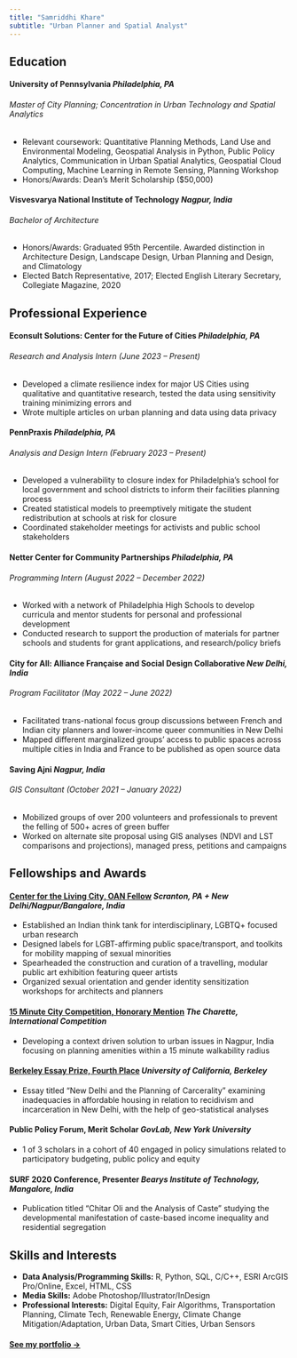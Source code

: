 ```yaml
---
title: "Samriddhi Khare"
subtitle: "Urban Planner and Spatial Analyst"
---
```


## Education

#### <b>University of Pennsylvania</b>  *Philadelphia, PA*
###### Master of City Planning; Concentration in Urban Technology and Spatial Analytics 
* Relevant coursework: Quantitative Planning Methods, Land Use and Environmental Modeling, Geospatial Analysis in Python, Public Policy Analytics, Communication in Urban Spatial Analytics, Geospatial Cloud Computing, Machine Learning in Remote Sensing, Planning Workshop
* Honors/Awards: Dean’s Merit Scholarship ($50,000) 

#### <b>Visvesvarya National Institute of Technology</b>  *Nagpur, India*
###### Bachelor of Architecture 
* Honors/Awards: Graduated 95th Percentile. Awarded distinction in Architecture Design, Landscape Design, Urban Planning and Design, and Climatology
* Elected Batch Representative, 2017; Elected English Literary Secretary, Collegiate Magazine, 2020

## Professional Experience

#### <b>Econsult Solutions: Center for the Future of Cities</b>  *Philadelphia, PA*
###### Research and Analysis Intern (June 2023 – Present)
* Developed a climate resilience index for major US Cities using qualitative and quantitative research, tested the data using sensitivity training minimizing errors and 
* Wrote multiple articles on urban planning and data using data privacy 

#### <b>PennPraxis</b>  *Philadelphia, PA*
###### Analysis and Design Intern (February 2023 – Present)
* Developed a vulnerability to closure index for Philadelphia’s school for local government and school districts to inform their facilities planning process
* Created statistical models to preemptively mitigate the student redistribution at schools at risk for closure 
* Coordinated stakeholder meetings for activists and public school stakeholders

#### <b>Netter Center for Community Partnerships</b>  *Philadelphia, PA*
###### Programming Intern (August 2022 – December 2022)
* Worked with a network of Philadelphia High Schools to develop curricula and mentor students for personal and professional development 
* Conducted research to support the production of materials for partner schools and students for grant applications, and research/policy briefs

#### <b>City for All: Alliance Française and Social Design Collaborative</b>  *New Delhi, India*
###### Program Facilitator (May 2022 – June 2022)
* Facilitated trans-national focus group discussions between French and Indian city planners and lower-income queer communities in New Delhi
* Mapped different marginalized groups’ access to public spaces across multiple cities in India and France to be published as open source data 

#### <b>Saving Ajni</b>  *Nagpur, India*
###### GIS Consultant (October 2021 – January 2022)
* Mobilized groups of over 200 volunteers and professionals to prevent the felling of 500+ acres of green buffer 
* Worked on alternate site proposal using GIS analyses (NDVI and LST comparisons and projections), managed press, petitions and campaigns 


## Fellowships and Awards

#### <b>[Center for the Living City, OAN Fellow](https://centerforthelivingcity.org/oan-fellows-2021#oanfellows2021-pehchaan:~:text=TEAM%20MEMBERS-,Samriddhi%20Khare,-Pranita%20Varma)</b> *Scranton, PA + New Delhi/Nagpur/Bangalore, India*
* Established an Indian think tank for interdisciplinary, LGBTQ+ focused urban research
* Designed labels for LGBT-affirming public space/transport, and toolkits for mobility mapping of sexual minorities 
* Spearheaded the construction and curation of a travelling, modular public art exhibition featuring queer artists 
* Organized sexual orientation and gender identity sensitization workshops for architects and planners 

#### <b>[15 Minute City Competition, Honorary Mention](Samriddhi Khare)</b> *The Charette, International Competition*           
* Developing a context driven solution to urban issues in Nagpur, India focusing on planning amenities within a 15 minute walkability radius  

#### <b>[Berkeley Essay Prize, Fourth Place](https://berkeleyprize.org/competition/essay/2022/winning-essays/samriddhi-khare-and-jiya-anand-essay)</b> *University of California, Berkeley*
* Essay titled “New Delhi and the Planning of Carcerality” examining inadequacies in affordable housing in relation to recidivism and incarceration in New Delhi, with the help of geo-statistical analyses   

#### <b>Public Policy Forum, Merit Scholar</b> *GovLab, New York University*                                                     
* 1 of 3 scholars in a cohort of 40 engaged in policy simulations related to participatory budgeting, public policy and equity

#### <b>SURF 2020 Conference, Presenter</b> *Bearys Institute of Technology, Mangalore, India*                                   
* Publication titled “Chitar Oli and the Analysis of Caste” studying the developmental manifestation of caste-based income inequality and residential segregation 


## Skills and Interests

* <b>Data Analysis/Programming Skills:</b> R, Python, SQL, C/C++, ESRI ArcGIS Pro/Online, Excel, HTML, CSS
* <b>Media Skills:</b> Adobe Photoshop/Illustrator/InDesign
* <b>Professional Interests:</b> Digital Equity, Fair Algorithms, Transportation Planning, Climate Tech, Renewable Energy, Climate Change Mitigation/Adaptation, Urban Data, Smart Cities, Urban Sensors

#### [See my portfolio &rarr;](/portfolio/portfolio.html)